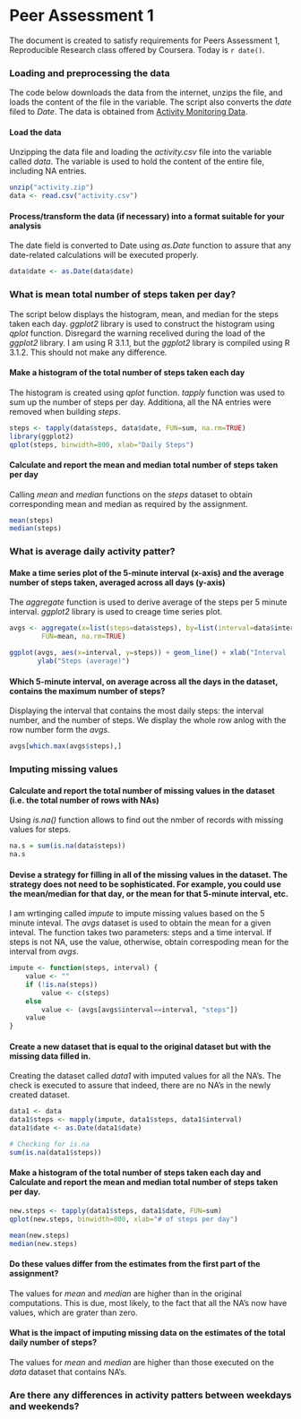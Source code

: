 # Peer Assessment 1

The document is created to satisfy requirements for Peers Assessment 1, Reproducible Research class offered by Coursera. Today is `r date()`. 

### Loading and preprocessing the data

The code below downloads the data from the internet, unzips the file, and loads the content of the file in the variable. The script also converts the *date* filed to *Date*. The data is obtained from [Activity Monitoring Data](https://d396qusza40orc.cloudfront.net/repdata%2Fdata%2Factivity.zip).

#### Load the data

Unzipping the data file and loading the *activity.csv* file into the variable called *data*.  The variable is used to hold the content of the entire file, including NA entries.

```r
unzip("activity.zip")
data <- read.csv("activity.csv")
```

#### Process/transform the data (if necessary) into a format suitable for your analysis

The date field is converted to Date using *as.Date* function to assure that any date-related calculations will be executed properly.

```r
data$date <- as.Date(data$date)
```

### What is mean total number of steps taken per day?

The script below displays the histogram, mean, and median for the steps taken each day. *ggplot2* library is used to construct the histogram using *qplot* function. Disregard the warning recelived during the load of the *ggplot2* library. I am using R 3.1.1, but the *ggplot2* library is compiled using R 3.1.2. This should not make any difference.

#### Make a histogram of the total number of steps taken each day

The histogram is created using *qplot* function. *tapply* function was used to sum up the number of steps per day. Additiona, all the NA entries were removed when building *steps*.

```r
steps <- tapply(data$steps, data$date, FUN=sum, na.rm=TRUE)
library(ggplot2)
qplot(steps, binwidth=800, xlab="Daily Steps")
```

#### Calculate and report the mean and median total number of steps taken per day

Calling *mean* and *median* functions on the *steps* dataset to obtain corresponding mean and median as required by the assignment.


```r
mean(steps)
median(steps)
```

### What is average daily activity patter?

#### Make a time series plot of the 5-minute interval (x-axis) and the average number of steps taken, averaged across all days (y-axis)

The *aggregate* function is used to derive average of the steps per 5 minute interval. *ggplot2* library is used to creage time series plot.

```r
avgs <- aggregate(x=list(steps=data$steps), by=list(interval=data$interval), 
        FUN=mean, na.rm=TRUE)

ggplot(avgs, aes(x=interval, y=steps)) + geom_line() + xlab("Interval (5-min)") + 
       ylab("Steps (average)") 
```

#### Which 5-minute interval, on average across all the days in the dataset, contains the maximum number of steps?

Displaying the interval that contains the most daily steps: the interval number, and the number of steps. We display the whole row anlog with the row number form the *avgs*.

```r
avgs[which.max(avgs$steps),]
```

### Imputing missing values

#### Calculate and report the total number of missing values in the dataset (i.e. the total number of rows with NAs)

Using *is.na()* function allows to find out the nmber of records with missing values for steps.

```r
na.s = sum(is.na(data$steps))
na.s
```

#### Devise a strategy for filling in all of the missing values in the dataset. The strategy does not need to be sophisticated. For example, you could use the mean/median for that day, or the mean for that 5-minute interval, etc.

I am wrtinging called *impute* to impute missing values based on the 5 minute inteval. The *avgs* dataset is used to obtain the mean for a given inteval.  The function takes two parameters: steps and a time interval. If steps is not NA, use the value, otherwise, obtain correspoding mean for the interval from *avgs*.

```r
impute <- function(steps, interval) {
    value <- ""
    if (!is.na(steps))
        value <- c(steps)
    else
        value <- (avgs[avgs$interval==interval, "steps"])
    value
}
```
#### Create a new dataset that is equal to the original dataset but with the missing data filled in.

Creating the dataset called *data1* with imputed values for all the NA's.  The check is executed to assure that indeed, there are no NA's in the newly created dataset.

```r
data1 <- data
data1$steps <- mapply(impute, data1$steps, data1$interval)
data1$date <- as.Date(data1$date)

# Checking for is.na
sum(is.na(data1$steps))
```

#### Make a histogram of the total number of steps taken each day and Calculate and report the mean and median total number of steps taken per day. 

```r
new.steps <- tapply(data1$steps, data1$date, FUN=sum)
qplot(new.steps, binwidth=800, xlab="# of steps per day")
```

```r
mean(new.steps)
median(new.steps)
```

#### Do these values differ from the estimates from the first part of the assignment? 

The values for *mean* and *median* are higher than in the original computations. This is due, most likely, to the fact that all the NA's now have values, which are grater than zero.

#### What is the impact of imputing missing data on the estimates of the total daily number of steps?

The values for *mean* and *median* are higher than those executed on the *data* dataset that contains NA's.

### Are there any differences in activity patters between weekdays and weekends?
